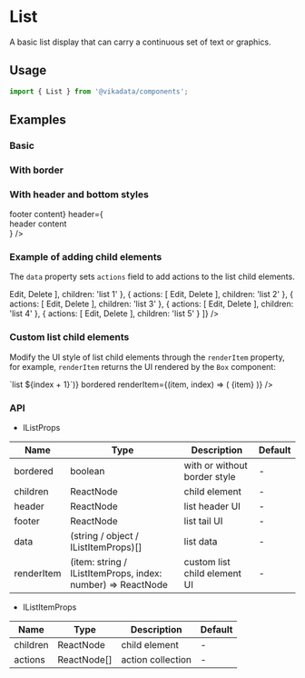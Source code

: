 
<Meta title="en/components/List" />

# List

A basic list display that can carry a continuous set of text or graphics.

## Usage

```jsx
import { List } from '@vikadata/components';
```

## Examples

### Basic

<Canvas>
<ThemeToggle lang="en">
  <List
    data={[
      'list 1',
      'list 2',
      'list 3',
      'list 4',
      'list 5'
    ]}
  />
</ThemeToggle>
</Canvas>

### With border

<Canvas>
<ThemeToggle lang="en">
  <List
    bordered
    data={[
      'list 1',
      'list 2',
      'list 3',
      'list 4',
      'list 5'
    ]}
  />
</ThemeToggle>
</Canvas>

### With header and bottom styles

<Canvas>
<ThemeToggle lang="en">
  <List
    bordered
    data={[
      'list 1',
      'list 2',
      'list 3',
      'list 4',
      'list 5'
    ]}
    footer={<div>footer content</div>}
    header={<div>header content</div>}
  />
</ThemeToggle>
</Canvas>

### Example of adding child elements

The `data` property sets `actions` field to add actions to the list child elements.

<Canvas>
<ThemeToggle lang="en">
  <List
    bordered
    data={[
      {
        actions: [
          <TextButton color="primary" size="x-small">Edit</TextButton>,
          <TextButton color="danger" size="x-small">Delete</TextButton>
        ],
        children: 'list 1'
      },
      {
        actions: [
          <TextButton color="primary" size="x-small">Edit</TextButton>,
          <TextButton color="danger" size="x-small">Delete</TextButton>
        ],
        children: 'list 2'
      },
      {
        actions: [
          <TextButton color="primary" size="x-small">Edit</TextButton>,
          <TextButton color="danger" size="x-small">Delete</TextButton>
        ],
        children: 'list 3'
      },
      {
        actions: [
          <TextButton color="primary" size="x-small">Edit</TextButton>,
          <TextButton color="danger" size="x-small">Delete</TextButton>
        ],
        children: 'list 4'
      },
      {
        actions: [
          <TextButton color="primary" size="x-small">Edit</TextButton>,
          <TextButton color="danger" size="x-small">Delete</TextButton>
        ],
        children: 'list 5'
      }
    ]}
  />
</ThemeToggle>
</Canvas>

### Custom list child elements

Modify the UI style of list child elements through the `renderItem` property, for example, `renderItem` returns the UI rendered by the `Box` component:

<Canvas>
<ThemeToggle lang="en">
  <List
    data={new Array(5).fill(null).map((_, index) => `list ${index + 1}`)}
    bordered
    renderItem={(item, index) => (
      <Box
        key={index}
        padding={3}
        bg="#7B67EE"
        color="#fff"
        borderBottom="1px dashed #fff"
      >
        {item}
      </Box>
    )}
  />
</ThemeToggle>
</Canvas>

### API

* IListProps

| Name       | Type                                                        | Description                  | Default |
|------------|-------------------------------------------------------------|------------------------------|---------|
| bordered   | boolean                                                     | with or without border style | -       |
| children   | ReactNode                                                   | child element                | -       |
| header     | ReactNode                                                   | list header UI               | -       |
| footer     | ReactNode                                                   | list tail UI                 | -       |
| data       | (string / object / IListItemProps)[]                        | list data                    | -       |
| renderItem | (item: string / IListItemProps, index: number) => ReactNode | custom list child element UI | -       |


* IListItemProps

| Name     | Type        | Description       | Default |
|----------|-------------|-------------------|---------|
| children | ReactNode   | child element     | -       |
| actions  | ReactNode[] | action collection | -       |